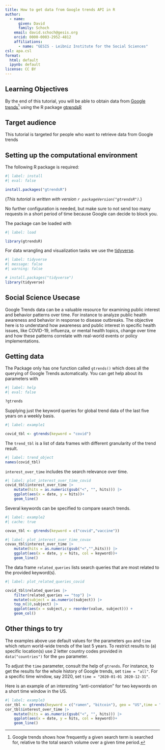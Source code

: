 ```yaml
---
title: How to get data from Google trends API in R
author:
  - name:
      given: David
      family: Schoch
    email: david.schoch@gesis.org
    orcid: 0000-0003-2952-4812
    affiliations:
      - name: "GESIS - Leibniz Institute for the Social Sciences"
csl: apa.csl
format:
  html: default
  ipynb: default
license: CC BY
---
```



## Learning Objectives

By the end of this tutorial, you will be able to obtain data from [Google trends](https://trends.google.com)[^1] using the R package 
[gtrendsR](https://github.com/PMassicotte/gtrendsR)

[^1]:  Google trends shows how frequently a given search term is searched for, relative to the total search volume over a given time period.

## Target audience

This tutorial is targeted for people who want to retrieve data from Google trends

## Setting up the computational environment

The following R package is required:
```r
#| label: install
#| eval: false

install.packages("gtrendsR")
```
(*This tutorial is written with version `r packageVersion("gtrendsR")`.*)  

No further configuration is needed, but make sure to not send too many requests in a short period of time
because Google can decide to block you.

The package can be loaded with
```r
#| label: load

library(gtrendsR)
```

For data wrangling and visualization tasks we use the [tidyverse](https://www.tidyverse.org/).

```r
#| label: tidyverse
#| message: false
#| warning: false

# install.packages("tidyverse")
library(tidyverse)
```

## Social Science Usecase

Google Trends data can be a valuable resource for examining public interest and behavior patterns over time. For instance to
analyze public health awareness and behavior in response to disease outbreaks. The objective here is to understand how awareness and public interest in specific health issues, like COVID-19, influenza, or mental health topics, change over time and how these patterns correlate with real-world events or policy implementations.

## Getting data

The Package only has one function called `gtrends()` which does all the querying of Google Trends automatically. You can get help about its parameters with
```r
#| label: help
#| eval: false

?gtrends
```

Supplying just the keyword queries for global trend data of the last five years on a weekly basis.
```r
#| label: example1

covid_tbl <- gtrends(keyword = "covid")
```

The `trend_tbl` is a list of data frames with different granularity of the trend result.
```r
#| label: trend_object
names(covid_tbl)
```

`interest_over_time` includes the search relevance over time.
```r
#| label: plot_interest_over_time_covid
covid_tbl$interest_over_time |> 
    mutate(hits = as.numeric(gsub("<", "", hits))) |> 
    ggplot(aes(x = date, y = hits))+
    geom_line()

```

Several keywords can be specified to compare search trends.

```r
#| label: example2
#| cache: true

covax_tbl <- gtrends(keyword = c("covid","vaccine"))
```

```r
#| label: plot_interest_over_time_covax
covax_tbl$interest_over_time |> 
    mutate(hits = as.numeric(gsub("<","",hits))) |> 
    ggplot(aes(x = date, y = hits, col = keyword))+
    geom_line()

```

The data frame `related_queries` lists search queries that are most related to the provided keyword(s).

```r
#| label: plot_related_queries_covid

covid_tbl$related_queries |> 
    filter(related_queries == "top") |> 
    mutate(subject = as.numeric(subject)) |> 
    top_n(10,subject) |> 
    ggplot(aes(x = subject,y = reorder(value, subject))) + 
    geom_col()

```

## Other things to try

The examples above use default values for the parameters `geo` and `time` which 
return world-wide trends of the last 5 years. To restrict results to (a) specific location(s) use
2 letter country codes provided in `data("countries")` for the `geo` parameter. 

To adjust the `time` parameter, consult the help of `gtrends`. For instance, to get the results for the whole
history of Google trends, set `time = "all"`. For a specific time window, say 2020, set `time = "2020-01-01 2020-12-31"`.

Here is an example of an interesting "anti-correlation" for two keywords on a short time window in the US.
```r
#| label: example3
cor_tbl <- gtrends(keyword = c("ramen", "bitcoin"), geo = "US",time = "now 7-d")
cor_tbl$interest_over_time |> 
    mutate(hits = as.numeric(gsub("<", "", hits))) |> 
    ggplot(aes(x = date, y = hits, col = keyword))+
    geom_line()
```

